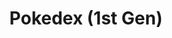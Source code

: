 ---
title: "Pokedex (1st Gen)"
meta_title: "Pokedex (1st Gen) craft"
description: "Craft de Pokedex (1st Gen)"
rank: "c"
draft: false
name: "Pokedex (1st Gen)"
recipe_img: "https://wiki.pokexgames.com/images/4/49/Pok%C3%A9dex_%281st_Gen%29.png"
level: 48
craft_time: 86400
result: 1
value_npc: 1
ingredients:
  - name: "Fox Tail"
    quantity: 2
    item_img: "https://wiki.pokexgames.com/images/7/71/Fox_Tail.png"
    value_npc: 1
  - name: "Strange Flower"
    quantity: 10
    item_img: "https://wiki.pokexgames.com/images/e/ec/Strange_Flower.png"
    value_npc: 1
  - name: "Giant Ruby"
    quantity: 10
    item_img: "https://wiki.pokexgames.com/images/f/fe/Giant_Ruby.png"
    value_npc: 1
  - name: "Onix Tail"
    quantity: 3
    item_img: "https://wiki.pokexgames.com/images/7/78/Onix_Tail.png"
    value_npc: 1
  - name: "Nature Energy"
    quantity: 40
    item_img: "https://wiki.pokexgames.com/images/b/bc/Nature_Energy.png"
    value_npc: 1
---